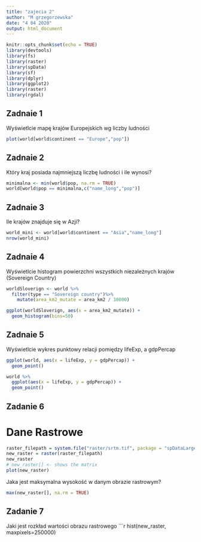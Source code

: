 ---
title: "zajecia 2"
author: "M grzegorzewska"
date: "4 04 2020"
output: html_document
---

```{r setup, include=FALSE}
knitr::opts_chunk$set(echo = TRUE)
library(devtools)
library(fs)
library(raster)
library(spData)
library(sf)
library(dplyr)
library(ggplot2)
library(raster)
library(rgdal)
```

## Zadnaie 1

Wyświetlcie mapę krajów Europejskich  wg liczby ludności

```{r zad 1}
plot(world[world$continent == "Europe","pop"])

```

## Zadnaie 2

Który kraj posiada najmniejszą liczbę ludności i ile wynosi?

```{r zad 2}
minimalna <- min(world$pop, na.rm = TRUE)
world[world$pop == minimalna,c("name_long","pop")]

```

## Zadnaie 3

Ile krajów znajduje się w Azji?

```{r zad 3}
world_mini <- world[world$continent == "Asia","name_long"]
nrow(world_mini)


```


## Zadnaie 4

Wyświetlcie histogram powierzchni wszystkich niezależnych krajów (Sovereign Country)

```{r zad 4}
worldSloverign <- world %>%
  filter(type == "Sovereign country")%>%
    mutate(area_km2_mutate = area_km2 / 10000)

ggplot(worldSloverign, aes(x = area_km2_mutate)) +
  geom_histogram(bins=50)

```


## Zadnaie 5

Wyświetlcie wykres punktowy relacji pomiędzy lifeExp, a gdpPercap

```{r zad 5}
ggplot(world, aes(x = lifeExp, y = gdpPercap)) +
  geom_point()
```

```{r}
world %>%
  ggplot(aes(x = lifeExp, y = gdpPercap)) +
  geom_point()
```

 

## Zadanie 6
# Dane Rastrowe
```{r}
raster_filepath = system.file("raster/srtm.tif", package = "spDataLarge")
new_raster = raster(raster_filepath)
new_raster
# new_raster[] <- shows the matrix
plot(new_raster)
```

 

Jaka jest maksymalna wysokość w danym obrazie rastrowym?
```{r}
max(new_raster[], na.rm = TRUE)
```

 

##  Zadanie 7
Jaki jest rozkład wartości obrazu rastrowego
```{r}
hist(new_raster, maxpixels=250000)